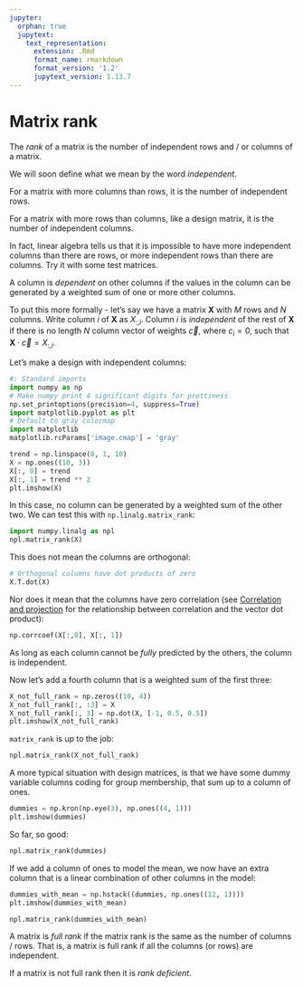 ```yaml
---
jupyter:
  orphan: true
  jupytext:
    text_representation:
      extension: .Rmd
      format_name: rmarkdown
      format_version: '1.2'
      jupytext_version: 1.13.7
---
```


# Matrix rank

The *rank* of a matrix is the number of independent rows and / or columns of a
matrix.

We will soon define what we mean by the word *independent*.

For a matrix with more columns than rows, it is the number of independent
rows.

For a matrix with more rows than columns, like a design matrix, it is the
number of independent columns.

In fact, linear algebra tells us that it is impossible to have more
independent columns than there are rows, or more independent rows than there
are columns. Try it with some test matrices.

A column is *dependent* on other columns if the values in the column can
be generated by a weighted sum of one or more other columns.

To put this more formally - let’s say we have a matrix $\mathbf{X}$ with
$M$ rows and $N$ columns. Write column $i$ of
$\mathbf{X}$ as $X_{:,i}$. Column $i$ is *independent* of
the rest of $\mathbf{X}$ if there is no length $N$ column vector
of weights $\vec{c}$, where $c_i = 0$, such that $\mathbf{X}
\cdot \vec{c} = X_{:,i}$.

Let’s make a design with independent columns:

```python
#: Standard imports
import numpy as np
# Make numpy print 4 significant digits for prettiness
np.set_printoptions(precision=4, suppress=True)
import matplotlib.pyplot as plt
# Default to gray colormap
import matplotlib
matplotlib.rcParams['image.cmap'] = 'gray'
```

```python
trend = np.linspace(0, 1, 10)
X = np.ones((10, 3))
X[:, 0] = trend
X[:, 1] = trend ** 2
plt.imshow(X)
```

In this case, no column can be generated by a weighted sum of the other two.
We can test this with `np.linalg.matrix_rank`:

```python
import numpy.linalg as npl
npl.matrix_rank(X)
```

This does not mean the columns are orthogonal:

```python
# Orthogonal columns have dot products of zero
X.T.dot(X)
```

Nor does it mean that the columns have zero correlation (see
[Correlation and projection](https://matthew-brett.github.io/teaching/correlation_projection.html) for the relationship between correlation and the
vector dot product):

```python
np.corrcoef(X[:,0], X[:, 1])
```

As long as each column cannot be *fully* predicted by the others, the column
is independent.

Now let’s add a fourth column that is a weighted sum of the first three:

```python
X_not_full_rank = np.zeros((10, 4))
X_not_full_rank[:, :3] = X
X_not_full_rank[:, 3] = np.dot(X, [-1, 0.5, 0.5])
plt.imshow(X_not_full_rank)
```

`matrix_rank` is up to the job:

```python
npl.matrix_rank(X_not_full_rank)
```

A more typical situation with design matrices, is that we have some dummy
variable columns coding for group membership, that sum up to a column of ones.

```python
dummies = np.kron(np.eye(3), np.ones((4, 1)))
plt.imshow(dummies)
```

So far, so good:

```python
npl.matrix_rank(dummies)
```

If we add a column of ones to model the mean, we now have an extra column that
is a linear combination of other columns in the model:

```python
dummies_with_mean = np.hstack((dummies, np.ones((12, 1))))
plt.imshow(dummies_with_mean)
```

```python
npl.matrix_rank(dummies_with_mean)
```

A matrix is *full rank* if the matrix rank is the same as the number of
columns / rows.  That is, a matrix is full rank if all the columns (or rows)
are independent.

If a matrix is not full rank then it is *rank deficient*.
